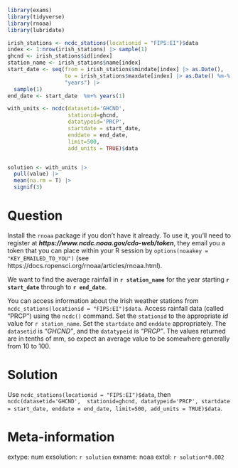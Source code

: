 ```r
library(exams)
library(tidyverse)
library(rnoaa)
library(lubridate)

irish_stations <- ncdc_stations(locationid = "FIPS:EI")$data
index <- 1:nrow(irish_stations) |> sample(1)
ghcnd <- irish_stations$id[index]
station_name <- irish_stations$name[index]
start_date <- seq(from = irish_stations$mindate[index] |> as.Date(), 
                  to = irish_stations$maxdate[index] |> as.Date() %m-% years(1),
                  "years") |> 
  sample(1)
end_date <- start_date  %m+% years(1)

with_units <- ncdc(datasetid='GHCND', 
                   stationid=ghcnd, 
                   datatypeid='PRCP', 
                   startdate = start_date, 
                   enddate = end_date, 
                   limit=500, 
                   add_units = TRUE)$data


solution <- with_units |> 
  pull(value) |> 
  mean(na.rm = T) |> 
  signif(3)
```


Question
========
Install the `rnoaa` package if you don't have it already. To use it, you'll need to register at __*https://www.ncdc.noaa.gov/cdo-web/token*__, they email you a token that you can place within your R session by `options(noaakey = "KEY_EMAILED_TO_YOU")` (see https://docs.ropensci.org/rnoaa/articles/rnoaa.html). 

We want to find the average rainfall in __`r station_name`__ for the year starting __`r start_date`__ through to __`r end_date`__.  

You can access information about the Irish weather stations from `ncdc_stations(locationid = "FIPS:EI")$data`. Access rainfall data (called "PRCP") using the `ncdc()` command. Set the `stationid` to the appropriate _id_ value for `r station_name`. Set the `startdate` and `enddate` appropriately. The `datasetid` is _"GHCND"_, and the `datatypeid` is _"PRCP"_. The values returned are in tenths of mm, so expect an average value to be somewhere generally from 10 to 100. 


Solution
========
Use `ncdc_stations(locationid = "FIPS:EI")$data`, then `ncdc(datasetid='GHCND',  stationid=ghcnd, datatypeid='PRCP', startdate = start_date, enddate = end_date, limit=500, add_units = TRUE)$data`.



Meta-information
================
extype: num
exsolution: `r solution`
exname: noaa
extol: `r solution*0.002`
